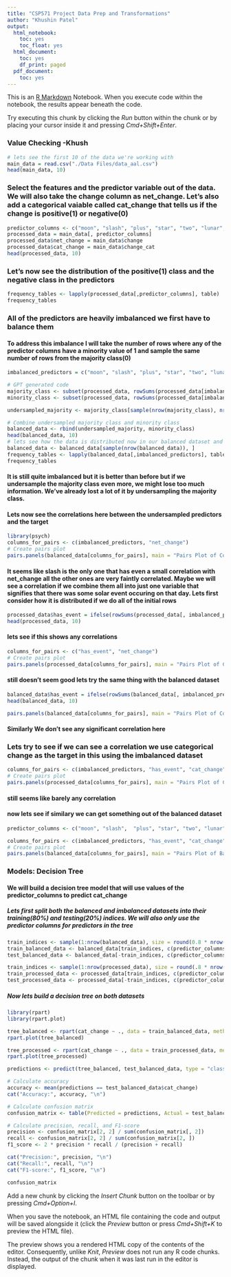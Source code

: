 ```yaml
---
title: "CSP571 Project Data Prep and Transformations"
author: "Khushin Patel"
output:
  html_notebook:
    toc: yes
    toc_float: yes
  html_document:
    toc: yes
    df_print: paged
  pdf_document:
    toc: yes
---
```


This is an [R Markdown](http://rmarkdown.rstudio.com) Notebook. When you execute code within the notebook, the results appear beneath the code. 

Try executing this chunk by clicking the *Run* button within the chunk or by placing your cursor inside it and pressing *Cmd+Shift+Enter*. 

### Value Checking -Khush
```r
# lets see the first 10 of the data we're working with
main_data = read.csv("./Data Files/data_aal.csv")
head(main_data, 10)
```

### Select the features and the predictor variable out of the data. We will also take the change column as net_change. Let's also add a categorical vaiable called cat_change that tells us if the change is positive(1) or negative(0)
```r
predictor_columns <- c("moon", "slash", "plus", "star", "two", "lunar", "solar", "flare")
processed_data = main_data[, predictor_columns]
processed_data$net_change = main_data$change
processed_data$cat_change = main_data$change_cat
head(processed_data, 10)
```

### Let's now see the distribution of the positive(1) class and the negative class in the predictors
```r

frequency_tables <- lapply(processed_data[,predictor_columns], table)
frequency_tables
```


### All of the predictors are heavily imbalanced we first have to balance them
#### To address this imbalance I will take the number of rows where any of the predictor columns have a minority value of 1 and sample the same number of rows from the majority class(0)

```r
imbalanced_predictors = c("moon", "slash", "plus", "star", "two", "lunar", "solar", "flare")

# GPT generated code
majority_class <- subset(processed_data, rowSums(processed_data[imbalanced_predictors]) == 0)
minority_class <- subset(processed_data, rowSums(processed_data[imbalanced_predictors]) > 0)

undersampled_majority <- majority_class[sample(nrow(majority_class), nrow(minority_class), replace = FALSE), ]

# Combine undersampled majority class and minority class
balanced_data <- rbind(undersampled_majority, minority_class)
head(balanced_data, 10)
# lets see how the data is distributed now in our balanced dataset and shuffle it 
balanced_data <- balanced_data[sample(nrow(balanced_data)), ]
frequency_tables <- lapply(balanced_data[,imbalanced_predictors], table)
frequency_tables
```

#### It is still quite imbalanced but it is better than before but if we undersample the majority class even more, we might lose too much information. We've already lost a lot of it by undersampling the majority class.

#### Lets now see the correlations here between the undersampled predictors and the target

```r
library(psych)
columns_for_pairs <- c(imbalanced_predictors, "net_change")
# Create pairs plot
pairs.panels(balanced_data[columns_for_pairs], main = "Pairs Plot of Columns vs. net_change")
```
#### It seems like slash is the only one that has even a small correlation with net_change all the other ones are very faintly correlated. Maybe we will see a correlation if we combine them all into just one variable that signifies that there was some solar event occuring on that day. Lets first consider how it is distributed if we do all of the initial rows

```r
processed_data$has_event = ifelse(rowSums(processed_data[, imbalanced_predictors]) > 0, 1, 0)
head(processed_data, 10)

```
#### lets see if this shows any correlations
```r
columns_for_pairs <- c("has_event", "net_change")
# Create pairs plot
pairs.panels(processed_data[columns_for_pairs], main = "Pairs Plot of Columns vs. net_change")
```
#### still doesn't seem good lets try the same thing with the balanced dataset
```r
balanced_data$has_event = ifelse(rowSums(balanced_data[, imbalanced_predictors]) > 0, 1, 0)
head(balanced_data, 10)

pairs.panels(balanced_data[columns_for_pairs], main = "Pairs Plot of Columns vs. net_change")
```
#### Similarly We don't see any significant correlation here
### Lets try to see if we can see a correlation we use categorical change as the target in this using the imbalanced dataset

```r
columns_for_pairs <- c(imbalanced_predictors, "has_event", "cat_change")
# Create pairs plot
pairs.panels(processed_data[columns_for_pairs], main = "Pairs Plot of Columns vs. Cat_change")
```

#### still seems like barely any correlation
#### now lets see if similary we can get something out of the balanced dataset

```r
predictor_columns <- c("moon", "slash",  "plus", "star", "two", "lunar", "solar", "flare")

columns_for_pairs <- c(imbalanced_predictors, "has_event", "cat_change")
# Create pairs plot
pairs.panels(balanced_data[columns_for_pairs], main = "Pairs Plot of Balanced Columns  vs. Cat_change")

```

### Models: Decision Tree
#### We will build a decision tree model that will use values of the predictor_columns to predict cat_change
##### Lets first split both the balanced and imbalanced datasets into their training(80%) and testing(20%) indices. We will also only use the predictor columns for predictors in the tree
```r
train_indices <- sample(1:nrow(balanced_data), size = round(0.8 * nrow(balanced_data)))
train_balanced_data <- balanced_data[train_indices, c(predictor_columns, "cat_change")]
test_balanced_data <- balanced_data[-train_indices, c(predictor_columns, "cat_change")]

train_indices <- sample(1:nrow(processed_data), size = round(.8 * nrow(processed_data)))
train_processed_data <- processed_data[train_indices, c(predictor_columns, "cat_change")]
test_processed_data <- processed_data[-train_indices, c(predictor_columns, "cat_change")]
```

##### Now lets build a decision tree on both datasets
```r
library(rpart)
library(rpart.plot)

tree_balanced <- rpart(cat_change ~ ., data = train_balanced_data, method = "class")
rpart.plot(tree_balanced)

tree_processed <- rpart(cat_change ~ ., data = train_processed_data, method = "class")
rpart.plot(tree_processed)
```

```r
predictions <- predict(tree_balanced, test_balanced_data, type = "class")

# Calculate accuracy
accuracy <- mean(predictions == test_balanced_data$cat_change)
cat("Accuracy:", accuracy, "\n")

# Calculate confusion matrix
confusion_matrix <- table(Predicted = predictions, Actual = test_balanced_data$cat_change)

# Calculate precision, recall, and F1-score
precision <- confusion_matrix[2, 2] / sum(confusion_matrix[, 2])
recall <- confusion_matrix[2, 2] / sum(confusion_matrix[2, ])
f1_score <- 2 * precision * recall / (precision + recall)

cat("Precision:", precision, "\n")
cat("Recall:", recall, "\n")
cat("F1-score:", f1_score, "\n")

confusion_matrix
```
Add a new chunk by clicking the *Insert Chunk* button on the toolbar or by pressing *Cmd+Option+I*.

When you save the notebook, an HTML file containing the code and output will be saved alongside it (click the *Preview* button or press *Cmd+Shift+K* to preview the HTML file). 

The preview shows you a rendered HTML copy of the contents of the editor. Consequently, unlike *Knit*, *Preview* does not run any R code chunks. Instead, the output of the chunk when it was last run in the editor is displayed.
